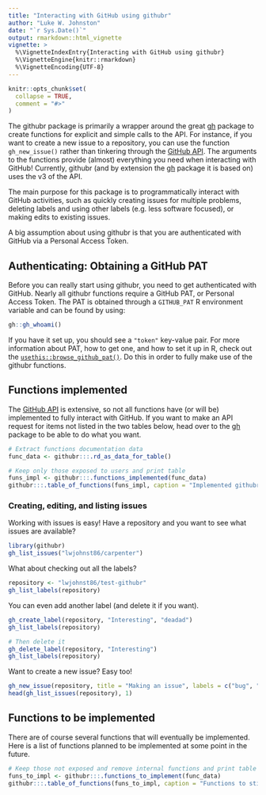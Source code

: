 ```yaml
---
title: "Interacting with GitHub using githubr"
author: "Luke W. Johnston"
date: "`r Sys.Date()`"
output: rmarkdown::html_vignette
vignette: >
  %\VignetteIndexEntry{Interacting with GitHub using githubr}
  %\VignetteEngine{knitr::rmarkdown}
  %\VignetteEncoding{UTF-8}
---
```


```r
knitr::opts_chunk$set(
  collapse = TRUE,
  comment = "#>"
)
```

The githubr package is primarily a wrapper around the great [gh] package to
create functions for explicit and simple calls to the API. For instance, if you
want to create a new issue to a repository, you can use the function
`gh_new_issue()` rather than tinkering through the [GitHub API]. The arguments 
to the functions provide (almost) everything you need when interacting with GitHub!
Currently, githubr (and by extension the [gh] package it is based on) uses the
v3 of the API. 

The main purpose for this package is to programmatically interact with GitHub
activities, such as quickly creating issues for multiple problems, deleting
labels and using other labels (e.g. less software focused), or making edits to
existing issues.

A big assumption about using githubr is that you are authenticated with GitHub
via a Personal Access Token.

[gh]: https://github.com/r-lib/gh
[GitHub API]: https://developer.github.com/v3/

## Authenticating: Obtaining a GitHub PAT

Before you can really start using githubr, you need to get authenticated with 
GitHub. Nearly all githubr functions require a GitHub PAT, or Personal Access
Token. The PAT is obtained through a `GITHUB_PAT` R environment variable and can be found by using:

```r
gh::gh_whoami()
```

If you have it set up, you should see a `"token"` key-value pair. For more
information about PAT, how to get one, and how to set it up in R, check out the
[`usethis::browse_github_pat()`](https://usethis.r-lib.org/reference/browse_github_pat.html).
Do this in order to fully make use of the githubr functions.

## Functions implemented

The [GitHub API] is extensive, so not all functions have (or will be) implemented
to fully interact with GitHub. If you want to make an API request for items not
listed in the two tables below, head over to the [gh] package to be able to do 
what you want.

```r
# Extract functions documentation data
func_data <- githubr:::.rd_as_data_for_table()

# Keep only those exposed to users and print table
funs_impl <- githubr:::.functions_implemented(func_data)
githubr:::.table_of_functions(funs_impl, caption = "Implemented githubr functions.")
```

### Creating, editing, and listing issues

Working with issues is easy! Have a repository and you want to see what issues 
are available?

```r
library(githubr)
gh_list_issues("lwjohnst86/carpenter")
```

What about checking out all the labels?

```r
repository <- "lwjohnst86/test-githubr"
gh_list_labels(repository)
```

You can even add another label (and delete it if you want).

```r
gh_create_label(repository, "Interesting", "deadad")
gh_list_labels(repository)

# Then delete it
gh_delete_label(repository, "Interesting")
gh_list_labels(repository)
```

Want to create a new issue? Easy too!

```r
gh_new_issue(repository, title = "Making an issue", labels = c("bug", "wontfix"))
head(gh_list_issues(repository), 1)
```

## Functions to be implemented

There are of course several functions that will eventually be implemented. Here
is a list of functions planned to be implemented at some point in the future.

```r
# Keep those not exposed and remove internal functions and print table
funs_to_impl <- githubr:::.functions_to_implement(func_data)
githubr:::.table_of_functions(funs_to_impl, caption = "Functions to still implement in githubr.")
```
